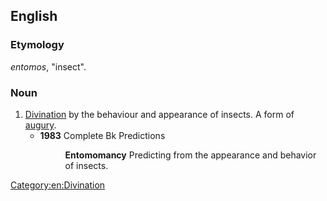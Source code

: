 ==English==

===Etymology===
{{etyl|grc|en}} ''entomos'', "insect".

===Noun===
{{en-noun|-}}

# [[divination|Divination]] by the behaviour and appearance of insects. A form of [[augury]].
#* '''1983''' Complete Bk Predictions
#*: '''Entomomancy''' Predicting from the appearance and behavior of insects.

[[Category:en:Divination]]